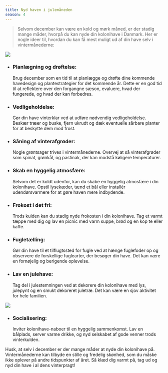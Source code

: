 ```yaml
---
title: Nyd haven i julemåneden
season: 4
---
```


> Selvom december kan være en kold og mørk måned, er der stadig mange måder, hvorpå du kan nyde din kolonihave i Danmark. Her er nogle ideer til, hvordan du kan få mest muligt ud af din have selv i vintermånederne:

<img src="/images/illustrations/illustration-xmastree.svg" className="illustration" />

- ### Planlægning og drøftelse:

  Brug december som en tid til at planlægge og drøfte dine kommende havedesign og plantestrategier for det kommende år. Dette er en god tid til at reflektere over den forgangne sæson, evaluere, hvad der fungerede, og hvad der kan forbedres.

- ### Vedligeholdelse:

  Gør din have vinterklar ved at udføre nødvendig vedligeholdelse. Beskær træer og buske, fjern ukrudt og dæk eventuelle sårbare planter for at beskytte dem mod frost.

- ### Såning af vinterafgrøder:

  Nogle grøntsager trives i vintermånederne. Overvej at så vinterafgrøder som spinat, grønkål, og pastinak, der kan modstå køligere temperaturer.

- ### Skab en hyggelig atmosfære:

  Selvom det er koldt udenfor, kan du skabe en hyggelig atmosfære i din kolonihave. Opstil lysekæder, tænd et bål eller installér udendørsvarmere for at gøre haven mere indbydende.

- ### Frokost i det fri:

  Trods kulden kan du stadig nyde frokosten i din kolonihave. Tag et varmt tæppe med dig og lav en picnic med varm suppe, brød og en kop te eller kaffe.

- ### Fugletælling:

  Gør din have til et tilflugtssted for fugle ved at hænge fuglefoder op og observere de forskellige fuglearter, der besøger din have. Det kan være en fornøjelig og berigende oplevelse.

- ### Lav en julehave:

  Tag del i julestemningen ved at dekorere din kolonihave med lys, julepynt og en smukt dekoreret juletræ. Det kan være en sjov aktivitet for hele familien.

<img src="/images/illustrations/illustration-bonfire.svg" className="illustration" />

- ### Socialisering:
  Inviter kolonihave-naboer til en hyggelig sammenkomst. Lav en bålplads, server varme drikke, og nyd selskabet af gode venner trods vinterkulden.

Husk, at selv i december er der mange måder at nyde din kolonihave på. Vintermånederne kan tilbyde en stille og fredelig skønhed, som du måske ikke oplever på andre tidspunkter af året. Så klæd dig varmt på, tag ud og nyd din have i al dens vinterpragt!
